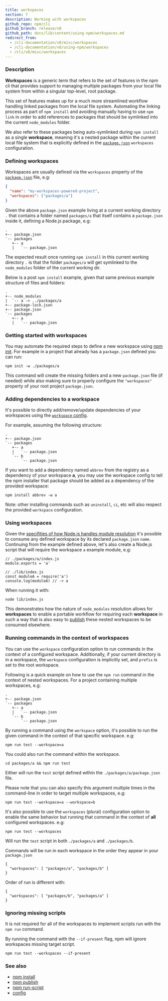 ```yaml
---
title: workspaces
section: 7
description: Working with workspaces
github_repo: npm/cli
github_branch: release/v8
github_path: docs/lib/content/using-npm/workspaces.md
redirect_from:
  - /cli-documentation/v8/misc/workspaces
  - /cli-documentation/v8/using-npm/workspaces
  - /cli/v8/misc/workspaces
---
```


### Description

**Workspaces** is a generic term that refers to the set of features in the npm cli that provides support to managing multiple packages from your local file system from within a singular top-level, root package.

This set of features makes up for a much more streamlined workflow handling linked packages from the local file system. Automating the linking process as part of `npm install` and avoiding manually having to use `npm link` in order to add references to packages that should be symlinked into the current `node_modules` folder.

We also refer to these packages being auto-symlinked during `npm install` as a single **workspace**, meaning it's a nested package within the current local file system that is explicitly defined in the [`package.json`](/cli/v8/configuring-npm/package-json#workspaces) `workspaces` configuration.

### Defining workspaces

Workspaces are usually defined via the `workspaces` property of the [`package.json`](/cli/v8/configuring-npm/package-json#workspaces) file, e.g:

```json
{
  "name": "my-workspaces-powered-project",
  "workspaces": ["packages/a"]
}
```

Given the above `package.json` example living at a current working directory `.` that contains a folder named `packages/a` that itself contains a `package.json` inside it, defining a Node.js package, e.g:

```
.
+-- package.json
`-- packages
   +-- a
   |   `-- package.json
```

The expected result once running `npm install` in this current working directory `.` is that the folder `packages/a` will get symlinked to the `node_modules` folder of the current working dir.

Below is a post `npm install` example, given that same previous example structure of files and folders:

```
.
+-- node_modules
|  `-- a -> ../packages/a
+-- package-lock.json
+-- package.json
`-- packages
   +-- a
   |   `-- package.json
```

### Getting started with workspaces

You may automate the required steps to define a new workspace using [npm init](/cli/v8/commands/npm-init). For example in a project that already has a `package.json` defined you can run:

```
npm init -w ./packages/a
```

This command will create the missing folders and a new `package.json` file (if needed) while also making sure to properly configure the `"workspaces"` property of your root project `package.json`.

### Adding dependencies to a workspace

It's possible to directly add/remove/update dependencies of your workspaces using the [`workspace` config](/cli/v8/using-npm/config#workspace).

For example, assuming the following structure:

```
.
+-- package.json
`-- packages
   +-- a
   |   `-- package.json
   `-- b
       `-- package.json
```

If you want to add a dependency named `abbrev` from the registry as a dependency of your workspace **a**, you may use the workspace config to tell the npm installer that package should be added as a dependency of the provided workspace:

```
npm install abbrev -w a
```

Note: other installing commands such as `uninstall`, `ci`, etc will also respect the provided `workspace` configuration.

### Using workspaces

Given the [specifities of how Node.js handles module resolution](https://nodejs.org/dist/latest-v14.x/docs/api/modules.html#modules_all_together) it's possible to consume any defined workspace by its declared `package.json` `name`. Continuing from the example defined above, let's also create a Node.js script that will require the workspace `a` example module, e.g:

```
// ./packages/a/index.js
module.exports = 'a'

// ./lib/index.js
const moduleA = require('a')
console.log(moduleA) // -> a
```

When running it with:

`node lib/index.js`

This demonstrates how the nature of `node_modules` resolution allows for **workspaces** to enable a portable workflow for requiring each **workspace** in such a way that is also easy to [publish](/cli/v8/commands/npm-publish) these nested workspaces to be consumed elsewhere.

### Running commands in the context of workspaces

You can use the `workspace` configuration option to run commands in the context of a configured workspace. Additionally, if your current directory is in a workspace, the `workspace` configuration is implicitly set, and `prefix` is set to the root workspace.

Following is a quick example on how to use the `npm run` command in the context of nested workspaces. For a project containing multiple workspaces, e.g:

```
.
+-- package.json
`-- packages
   +-- a
   |   `-- package.json
   `-- b
       `-- package.json
```

By running a command using the `workspace` option, it's possible to run the given command in the context of that specific workspace. e.g:

```
npm run test --workspace=a
```

You could also run the command within the workspace.

```
cd packages/a && npm run test
```

Either will run the `test` script defined within the `./packages/a/package.json` file.

Please note that you can also specify this argument multiple times in the command-line in order to target multiple workspaces, e.g:

```
npm run test --workspace=a --workspace=b
```

It's also possible to use the `workspaces` (plural) configuration option to enable the same behavior but running that command in the context of **all** configured workspaces. e.g:

```
npm run test --workspaces
```

Will run the `test` script in both `./packages/a` and `./packages/b`.

Commands will be run in each workspace in the order they appear in your `package.json`

```
{
  "workspaces": [ "packages/a", "packages/b" ]
}
```

Order of run is different with:

```
{
  "workspaces": [ "packages/b", "packages/a" ]
}
```

### Ignoring missing scripts

It is not required for all of the workspaces to implement scripts run with the `npm run` command.

By running the command with the `--if-present` flag, npm will ignore workspaces missing target script.

```
npm run test --workspaces --if-present
```

### See also

- [npm install](/cli/v8/commands/npm-install)
- [npm publish](/cli/v8/commands/npm-publish)
- [npm run-script](/cli/v8/commands/npm-run-script)
- [config](/cli/v8/using-npm/config)
